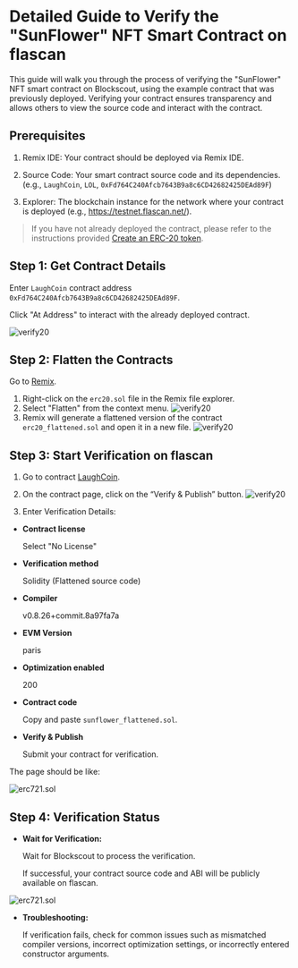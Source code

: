 # Detailed Guide to Verify the "SunFlower" NFT Smart Contract on flascan

This guide will walk you through the process of verifying the "SunFlower" NFT smart contract on Blockscout, using the example contract that was previously deployed. Verifying your contract ensures transparency and allows others to view the source code and interact with the contract.

## Prerequisites

1. Remix IDE: Your contract should be deployed via Remix IDE.

2. Source Code: Your smart contract source code and its dependencies. (e.g., `LaughCoin`, `LOL`, `0xFd764C240Afcb7643B9a8c6CD42682425DEAd89F`)

3. Explorer: The blockchain instance for the network where your contract is deployed (e.g., https://testnet.flascan.net/).

> If you have not already deployed the contract, please refer to the instructions provided [Create an ERC-20 token](/pages/QuickDappDeploy/erc20.mdx).

## Step 1: Get Contract Details

Enter `LaughCoin` contract address `0xFd764C240Afcb7643B9a8c6CD42682425DEAd89F`.

Click "At Address" to interact with the already deployed contract.

![verify20](/images/verify20_0.png)


## Step 2: Flatten the Contracts
Go to [Remix](https://remix.ethereum.org/).

1. Right-click on the `erc20.sol` file in the Remix file explorer.
2. Select "Flatten" from the context menu.
![verify20](/images/verify20_1.png)
3. Remix will generate a flattened version of the contract `erc20_flattened.sol` and open it in a new file.
![verify20](/images/verify20_2.png)

## Step 3: Start Verification on flascan

1. Go to contract [LaughCoin](https://testnet.flascan.net/address/0xFd764C240Afcb7643B9a8c6CD42682425DEAd89F?tab=contract).

2. On the contract page, click on the “Verify & Publish” button.
![verify20](/images/verify20_3.png)

3. Enter Verification Details:

- **Contract license**

    Select "No License"

- **Verification method**

    Solidity (Flattened source code)

- **Compiler**

    v0.8.26+commit.8a97fa7a

- **EVM Version**

    paris

- **Optimization enabled**

    200

- **Contract code**

    Copy and paste `sunflower_flattened.sol`.

- **Verify & Publish**

    Submit your contract for verification.

The page should be like:

![erc721.sol](/images/verifysc_3.png)

## Step 4: Verification Status

- **Wait for Verification:**

    Wait for Blockscout to process the verification.

    If successful, your contract source code and ABI will be publicly available on flascan.

![erc721.sol](/images/verifysc_4.png)

- **Troubleshooting:**

    If verification fails, check for common issues such as mismatched compiler versions, incorrect optimization settings, or incorrectly entered constructor arguments.

